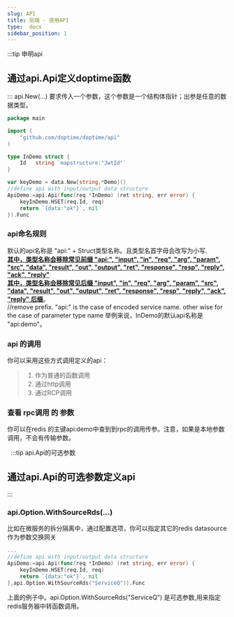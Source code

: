 ```yaml
---
slug: API
title: 后端 - 使用API
type:  docs
sidebar_position: 1
---
```



:::tip 申明api
## **通过api.Api定义doptime函数**
::: 
 api.New(...) 要求传入一个参数，这个参数是一个结构体指针；出参是任意的数据类型。
```go   title="main.go"
package main

import (
	"github.com/doptime/doptime/api"
)

type InDemo struct {
	Id   string `mapstructure:"JwtId"`
}

var keyDemo = data.New[string,*Demo]()
//define api with input/output data structure
ApiDemo:=api.Api(func(req *InDemo) (ret string, err error) {
    keyInDemo.HSET(req.Id, req)
    return `{data:"ok"}`, nil
}).Func

```
### api命名规则
默认的api名称是 "api:" + Struct类型名称。且类型名首字母会改写为小写.  
[**其中，类型名称会移除常见前缀 "api:", "input", "in", "req", "arg", "param", "src", "data", "result", "out", "output", "ret", "response", "resp", "reply", "ack", "reply"**](https://github.com/doptime/doptime/blob/master/specification/serviceNames.go#L55)  
[**其中，类型名称会移除常见后缀 "input", "in", "req", "arg", "param", "src", "data", "result", "out", "output", "ret", "response", "resp", "reply", "ack", "reply" 后缀**](https://github.com/doptime/doptime/blob/master/specification/serviceNames.go#L55)。  
	//remove  prefix. "api:" is the case of encoded service name. other wise for the case of parameter type name
举例来说，InDemo的默认api名称是 "api:demo"。
### api 的调用
你可以采用这些方式调用定义的api：
> 1. 作为普通的函数调用
> 2. 通过http调用
> 3. 通过RCP调用

### 查看 rpc调用 的 参数
你可以在redis 的主键api:demo中查到到rpc的调用传参。注意，如果是本地参数调用，不会有传输参数。

&nbsp;
:::tip api.Api的可选参数
## **通过api.Api的可选参数定义api**   
::: 
### api.Option.WithSourceRds(...)    
比如在微服务的拆分隔离中，通过配置选项，你可以指定其它的redis datasource 作为参数交换网关
```go   title="main.go"
...
//define api with input/output data structure
ApiDemo:=api.Api(func(req *InDemo) (ret string, err error) {
    keyInDemo.HSET(req.Id, req)
    return `{data:"ok"}`, nil
},api.Option.WithSourceRds("ServiceQ")).Func
```
上面的例子中。api.Option.WithSourceRds("ServiceQ") 是可选参数,用来指定redis服务器中转函数调用。    

